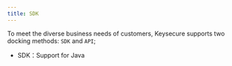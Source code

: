 ---
title: SDK
---

To meet the diverse business needs of customers, Keysecure supports two docking methods: `SDK` and `API`;

- SDK：Support for Java

<CardGroup cols={1}>
  <Card title="Java" icon="java" color="#c64b36" href="https://github.com/HiCoinCom/java-sdk"></Card>
</CardGroup>